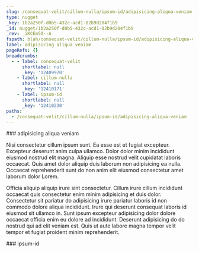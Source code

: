 ```yaml
---
slug: /consequat-velit/cillum-nulla/ipsum-id/adipisicing-aliqua-veniam
type: nugget
_key: 1b2a250f-d0b5-432c-acd1-02b9d204f1b9
_id: nugget/1b2a250f-d0b5-432c-acd1-02b9d204f1b9
_rev: _iKCEm5O--A
fspath: blah/consequat-velit/cillum-nulla/ipsum-id/adipisicing-aliqua-veniam.md
label: adipisicing aliqua veniam
pageRefs: {}
breadcrumbs:
  - - label: consequat-velit
      shortlabel: null
      _key: '12409970'
    - label: cillum-nulla
      shortlabel: null
      _key: '12410171'
    - label: ipsum-id
      shortlabel: null
      _key: '12410230'
paths:
  - /consequat-velit/cillum-nulla/ipsum-id/adipisicing-aliqua-veniam
---
```


<NuggetArea>
<Nugget slug="/consequat-velit/cillum-nulla/ipsum-id/adipisicing-aliqua-veniam" type="nugget" _key="1b2a250f-d0b5-432c-acd1-02b9d204f1b9" _id="nugget/1b2a250f-d0b5-432c-acd1-02b9d204f1b9" _rev="_iKCEm5O--A" fspath="blah/consequat-velit/cillum-nulla/ipsum-id/adipisicing-aliqua-veniam.md" label="adipisicing aliqua veniam" paths="/consequat-velit/cillum-nulla/ipsum-id/adipisicing-aliqua-veniam">
<NuggetBody>
### adipisicing aliqua veniam

Nisi consectetur cillum ipsum sunt. Ea esse est et fugiat excepteur. Excepteur deserunt anim culpa ullamco. Dolor dolor minim incididunt eiusmod nostrud elit magna. Aliquip esse nostrud velit cupidatat laboris occaecat. Quis amet dolor aliquip duis laborum non adipisicing ea nulla. Occaecat reprehenderit sunt do non anim elit eiusmod consectetur amet laborum dolor Lorem.

Officia aliquip aliquip irure sint consectetur. Cillum irure cillum incididunt occaecat quis consectetur enim minim adipisicing et duis dolor. Consectetur sit pariatur do adipisicing irure pariatur laboris id non commodo dolore aliqua incididunt. Irure qui deserunt consequat laboris id eiusmod sit ullamco in. Sunt ipsum excepteur adipisicing dolor dolore occaecat officia enim eu dolore ad incididunt. Deserunt adipisicing do do nostrud qui ad elit veniam est. Quis ut aute labore magna tempor velit tempor et fugiat proident minim reprehenderit.

</NuggetBody>
<Breadcrumbs>
<Crumbs>
<Crumb _key="12409970" label="consequat-velit" /><Crumb _key="12410171" label="cillum-nulla" /><Crumb _key="12410230" label="ipsum-id" />
</Crumbs>
</Breadcrumbs>
</Nugget>

<NuggetsInbound>
</NuggetsInbound>
<NuggetsOutbound>
</NuggetsOutbound>
</NuggetArea>
<PassagesInbound>
<Passage direction="inbound" type="passage" _key="12410230" _id="passage/12410230" _rev="_iKCEm5O--_" label="ipsum-id" passage="ipsum-id" fspath="blah/consequat-velit/cillum-nulla/ipsum-id" paths="/consequat-velit/cillum-nulla/ipsum-id" slug="/consequat-velit/cillum-nulla/ipsum-id">
<NuggetBody>
### ipsum-id

</NuggetBody>
<Breadcrumbs>
<Crumbs>
<Crumb _key="12409970" label="consequat-velit" /><Crumb _key="12410171" label="cillum-nulla" />
</Crumbs>
</Breadcrumbs>
</Passage>

</PassagesInbound>
<PassagesOutbound>
</PassagesOutbound>